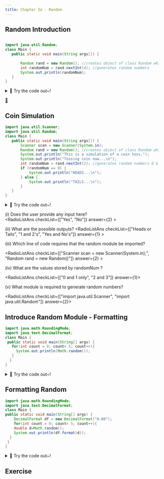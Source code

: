 ```yaml
---
title: Chapter 5a - Random
---
```


## Random Introduction

```java

import java.util.Random;
class Main {
   public static void main(String args[]) {
       
       Random rand = new Random(); //creates object of class Random which is used to generate random number
       int randomNum = rand.nextInt(4); //generates random numbers
       System.out.println(randomNum);
   }
}

```
<details>
<summary>
🧪 Try the code out~!
</summary>
<iframe src="https://trinket.io/embed/java/0162f01b4c" width="100%" height="400" frameborder="0" marginwidth="0" marginheight="0" allowfullscreen></iframe>

</details>


[👀](https://learn2codelive.com/courses/107/pages/lesson-5-learning-activities-h-entry-ticket?module_item_id=9147)

## Coin Simulation

```java
import java.util.Scanner;
import java.util.Random;
class Main {
   public static void main(String args[]) {
       Scanner scan = new Scanner(System.in);
       Random rand = new Random(); //creates object of class Random which is used to generate random number
       System.out.println("This is a simulation of a coin toss.");
       System.out.println("Tossing coin now...\n");
       int randomNum = rand.nextInt(2); //generates random numbers 0 & 1
       if (randomNum == 0) {
           System.out.println("HEADS...\n");
       } else {
           System.out.println("TAILS...\n");
       }
   }
}
```

<details>
<summary>
🧪 Try the code out~!
</summary>
<iframe src="https://trinket.io/embed/java/c6925ac909" width="100%" height="400" frameborder="0" marginwidth="0" marginheight="0" allowfullscreen></iframe>

</details>


(i)  Does the user provide any input here?  
<RadioListAns checkList={["Yes", "No"]} answer={2} >
</RadioListAns>

(ii)  What are the possible outputs? 
<RadioListAns checkList={["Heads or Tails", "1 and 2's", "Yes and No's"]} answer={1} >
</RadioListAns>

(iii) Which line of code requires that the random module be imported? 

<RadioListAns checkList={["Scanner scan = new Scanner(System.in);", "Random rand = new Random()"]} answer={2} >
    </RadioListAns>

(iv) What are the values stored by randomNum ? 

<RadioListAns checkList={["0 and 1 only", "2 and 3"]} answer={1}>
</RadioListAns>

(v) What module is required  to generate random numbers?

<RadioListAns checkList={["import java.util.Scanner", "import java.util.Random"]} answer={2}>
</RadioListAns>


## Introduce Random Module - Formatting

```java
import java.math.RoundingMode; 
import java.text.DecimalFormat;
class Main {
 public static void main(String[] args) {
   for(int count = 0; count< 5; count++){
     System.out.println(Math.random());
   }
  }
}
```

<details>
<summary>
🧪 Try the code out~!
</summary>
<iframe src="https://trinket.io/embed/java/bc83753fab" width="100%" height="600" frameborder="0" marginwidth="0" marginheight="0" allowfullscreen></iframe>

</details>

## Formatting Random

```java
import java.math.RoundingMode;
import java.text.DecimalFormat;
class Main {
public static void main(String[] args) {
    DecimalFormat df = new DecimalFormat("0.00");
    for(int count = 0; count< 5; count++){
    double d=Math.random();
    System.out.println(df.format(d)); 
  }
 }
}

```


<details>
<summary>
🧪 Try the code out~!
</summary>
<iframe src="https://trinket.io/embed/java/995aaa1f9c" width="100%" height="300" frameborder="0" marginwidth="0" marginheight="0" allowfullscreen></iframe>

</details>

## Exercise







